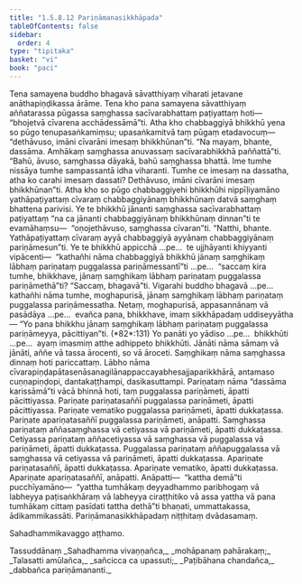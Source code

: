 ```yaml
---
title: "1.5.8.12 Pariṇāmanasikkhāpada"
tableOfContents: false
sidebar:
  order: 4
type: "tipitaka"
basket: "vi"
book: "paci"
---
```



<DynamicBreadcrumb />

<Division number="489" book="paci" bookNo="2" page="203">

<Paragraph number="1435" book="paci">
Tena samayena buddho bhagavā sāvatthiyaṃ viharati jetavane anāthapiṇḍikassa ārāme. Tena kho pana samayena sāvatthiyaṃ aññatarassa pūgassa saṃghassa sacīvarabhattaṃ paṭiyattaṃ hoti—  “bhojetvā cīvarena acchādessāmā”ti. Atha kho chabbaggiyā bhikkhū yena so pūgo tenupasaṅkamiṃsu; upasaṅkamitvā taṃ pūgaṃ etadavocuṃ—  “dethāvuso, imāni cīvarāni imesaṃ bhikkhūnan”ti. “Na mayaṃ, bhante, dassāma. Amhākaṃ saṃghassa anuvassaṃ sacīvarabhikkhā paññattā”ti. “Bahū, āvuso, saṃghassa dāyakā, bahū saṃghassa bhattā. Ime tumhe nissāya tumhe sampassantā idha viharanti. Tumhe ce imesaṃ na dassatha, atha ko carahi imesaṃ dassati? Dethāvuso, imāni cīvarāni imesaṃ bhikkhūnan”ti. Atha kho so pūgo chabbaggiyehi bhikkhūhi nippīḷiyamāno yathāpaṭiyattaṃ cīvaraṃ chabbaggiyānaṃ bhikkhūnaṃ datvā saṃghaṃ bhattena parivisi. Ye te bhikkhū jānanti saṃghassa sacīvarabhattaṃ paṭiyattaṃ “na ca jānanti chabbaggiyānaṃ bhikkhūnaṃ dinnan”ti te evamāhaṃsu—  “oṇojethāvuso, saṃghassa cīvaran”ti. “Natthi, bhante. Yathāpaṭiyattaṃ cīvaraṃ ayyā chabbaggiyā ayyānaṃ chabbaggiyānaṃ pariṇāmesun”ti.
</Paragraph>

<Paragraph number="1436" book="paci">
Ye te bhikkhū appicchā …pe…  te ujjhāyanti khiyyanti vipācenti—  “kathañhi nāma chabbaggiyā bhikkhū jānaṃ saṃghikaṃ lābhaṃ pariṇataṃ puggalassa pariṇāmessantī”ti …pe…  “saccaṃ kira tumhe, bhikkhave, jānaṃ saṃghikaṃ lābhaṃ pariṇataṃ puggalassa pariṇāmethā”ti? “Saccaṃ, bhagavā”ti. Vigarahi buddho bhagavā …pe…  kathañhi nāma tumhe, moghapurisā, jānaṃ saṃghikaṃ lābhaṃ pariṇataṃ puggalassa pariṇāmessatha. Netaṃ, moghapurisā, appasannānaṃ vā pasādāya …pe…  evañca pana, bhikkhave, imaṃ sikkhāpadaṃ uddiseyyātha—
</Paragraph>

</Division>
<Division number="490" book="paci" bookNo="2" page="204">

<Paragraph number="1437" book="paci">
<Emphasis>“Yo pana bhikkhu jānaṃ saṃghikaṃ lābhaṃ pariṇataṃ puggalassa pariṇāmeyya, pācittiyan”</Emphasis>ti. (*82*:<Emphasis>131</Emphasis>)
</Paragraph>

</Division>
<Division number="491" book="paci" bookNo="2" page="204">

<Paragraph number="1438" book="paci">
<Emphasis>Yo panā</Emphasis>ti yo yādiso …pe…  <Emphasis>bhikkhū</Emphasis>ti …pe…  ayaṃ imasmiṃ atthe adhippeto bhikkhūti.
</Paragraph>

<Paragraph number="1439" book="paci">
<Emphasis>Jānāti</Emphasis> nāma sāmaṃ vā jānāti, aññe vā tassa ārocenti, so vā āroceti.
</Paragraph>

<Paragraph number="1440" book="paci">
<Emphasis>Saṃghikaṃ</Emphasis> nāma saṃghassa dinnaṃ hoti pariccattaṃ.
</Paragraph>

<Paragraph number="1441" book="paci">
<Emphasis>Lābho</Emphasis> nāma cīvarapiṇḍapātasenāsanagilānappaccayabhesajjaparikkhārā, antamaso cuṇṇapiṇḍopi, dantakaṭṭhampi, dasikasuttampi.
</Paragraph>

<Paragraph number="1442" book="paci">
<Emphasis>Pariṇataṃ</Emphasis> nāma “dassāma karissāmā”ti vācā bhinnā hoti, taṃ puggalassa pariṇāmeti, āpatti pācittiyassa.
</Paragraph>

</Division>
<Division number="492" book="paci" bookNo="2" page="204">

<Paragraph number="1443" book="paci">
Pariṇate pariṇatasaññī puggalassa pariṇāmeti, āpatti pācittiyassa. Pariṇate vematiko puggalassa pariṇāmeti, āpatti dukkaṭassa. Pariṇate apariṇatasaññī puggalassa pariṇāmeti, anāpatti. Saṃghassa pariṇataṃ aññasaṃghassa vā cetiyassa vā pariṇāmeti, āpatti dukkaṭassa. Cetiyassa pariṇataṃ aññacetiyassa vā saṃghassa vā puggalassa vā pariṇāmeti, āpatti dukkaṭassa. Puggalassa pariṇataṃ aññapuggalassa vā saṃghassa vā cetiyassa vā pariṇāmeti, āpatti dukkaṭassa. Apariṇate pariṇatasaññī, āpatti dukkaṭassa. Apariṇate vematiko, āpatti dukkaṭassa. Apariṇate apariṇatasaññī, anāpatti.
</Paragraph>

</Division>
<Division number="493" book="paci" bookNo="2" page="205">

<Paragraph number="1444" book="paci">
Anāpatti—  “kattha demā”ti pucchīyamāno—  “yattha tumhākaṃ deyyadhammo paribhogaṃ vā labheyya paṭisaṅkhāraṃ vā labheyya ciraṭṭhitiko vā assa yattha vā pana tumhākaṃ cittaṃ pasīdati tattha dethā”ti bhaṇati, ummattakassa, ādikammikassāti.

</Paragraph>
</Division>

<Paragraph number="1445" type="center" book="paci">
Pariṇāmanasikkhāpadaṃ niṭṭhitaṃ dvādasamaṃ.

  
Sahadhammikavaggo aṭṭhamo.



</Paragraph>

<Paragraph number="1446" type="center" book="paci">
Tassuddānaṃ


</Paragraph>

<Paragraph number="1447" type="verses" book="paci">
_Sahadhamma vivaṇṇañca,_  
_mohāpanaṃ pahārakaṃ;_  
_Talasatti amūlañca,_  
_sañcicca ca upassuti;_  
_Paṭibāhana chandañca,_  
_dabbañca pariṇāmananti._
</Paragraph>